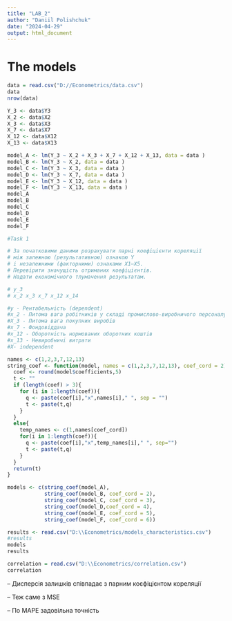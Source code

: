 ```yaml
---
title: "LAB_2"
author: "Daniil Polishchuk"
date: "2024-04-29"
output: html_document
---
```



# The models
```r
data = read.csv("D://Econometrics/data.csv")
data
nrow(data)

Y_3 <- data$Y3
X_2 <- data$X2
X_3 <- data$X3
X_7 <- data$X7
X_12 <- data$X12
X_13 <- data$X13
```

```r
model_A <- lm(Y_3 ~ X_2 + X_3 + X_7 + X_12 + X_13, data = data )
model_B <- lm(Y_3 ~ X_2, data = data )
model_C <- lm(Y_3 ~ X_3, data = data )
model_D <- lm(Y_3 ~ X_7, data = data )
model_E <- lm(Y_3 ~ X_12, data = data )
model_F <- lm(Y_3 ~ X_13, data = data )
model_A
model_B
model_C
model_D
model_E
model_F
```

```r
#Task 1 

# За початковими даними розрахувати парнi коефiцiєнти кореляцiї 
# мiж залежною (результативною) ознакою Y 
# i незалежними (факторними) ознаками X1–X5. 
# Перевiрити значущiсть отриманих коефiцiєнтiв. 
# Надати економiчного тлумачення результатам.

# y_3 
# x_2 x_3 x_7 x_12 x_14

#y - Рентабельнiсть (dependent)
#x_2 - Питома вага робiтникiв у складi промислово-виробничого персоналу
#X_3 - Питома вага покупних виробiв
#x_7 - Фондовiддача
#x_12 - Оборотнiсть нормованих оборотних коштiв
#x_13 - Невиробничi витрати
#X- independent 
```

```r
names <- c(1,2,3,7,12,13)
string_coef <- function(model, names = c(1,2,3,7,12,13), coef_cord = 2){
  coef <- round(model$coefficients,5)
  t <- ""
  if (length(coef) > 3){
    for (i in 1:length(coef)){
      q <- paste(coef[i],"x",names[i]," ", sep = "")
      t <- paste(t,q)
    }
  }
  else{
    temp_names <- c(1,names[coef_cord])
    for(i in 1:length(coef)){
      q <- paste(coef[i],"x",temp_names[i]," ", sep="")
      t <- paste(t,q)
    }
  }
  return(t)
}

models <- c(string_coef(model_A), 
            string_coef(model_B, coef_cord = 2),
            string_coef(model_C, coef_cord = 3),
            string_coef(model_D,coef_cord = 4),
            string_coef(model_E, coef_cord = 5),
            string_coef(model_F, coef_cord = 6))

results <- read.csv("D:\\Econometrics/models_characteristics.csv")
#results 
models 
results

```

```r
correlation = read.csv("D:\\Econometrics/correlation.csv")
correlation
```

-- Дисперсія залишків співпадає з парним коєфіцієнтом кореляції 

-- Теж саме з MSE 

-- По MAPE задовільна точність 
